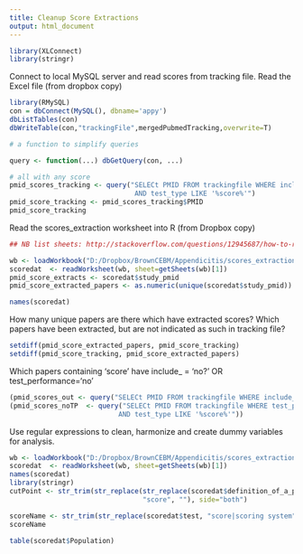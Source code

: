 ```yaml
---
title: Cleanup Score Extractions
output: html_document
---
```



```r
library(XLConnect)
library(stringr)
```

Connect to local MySQL server and read scores from tracking file.
Read the Excel file (from dropbox copy)

```r
library(RMySQL)
con = dbConnect(MySQL(), dbname='appy')
dbListTables(con)
dbWriteTable(con,"trackingFile",mergedPubmedTracking,overwrite=T)

# a function to simplify queries

query <- function(...) dbGetQuery(con, ...) 

# all with any score
pmid_scores_tracking <- query("SELECt PMID FROM trackingfile WHERE include_ = 'yes' AND test_performance = 'yes' 
                               AND test_type LIKE '%score%'")
pmid_score_tracking <- pmid_scores_tracking$PMID
pmid_score_tracking
```

Read the scores_extraction worksheet into R (from Dropbox copy)

```r
## NB list sheets: http://stackoverflow.com/questions/12945687/how-to-read-all-worksheets-in-an-excel-workbook-into-an-r-list-with-data-frame-e

wb <- loadWorkbook("D:/Dropbox/BrownCEBM/Appendicitis/scores_extraction_6-23-2014.xlsx")
scoredat  <- readWorksheet(wb, sheet=getSheets(wb)[1])
pmid_score_extracts <- scoredat$study_pmid
pmid_score_extracted_papers <- as.numeric(unique(scoredat$study_pmid))

names(scoredat)
```

How many unique papers are there which have extracted scores?
Which papers have been extracted, but are not indicated as such in tracking file?

```r

setdiff(pmid_score_extracted_papers, pmid_score_tracking)
setdiff(pmid_score_tracking, pmid_score_extracted_papers)


```

Which papers containing 'score' have include_ = 'no?' OR test_performance='no'

```r
(pmid_scores_out <- query("SELECt PMID FROM trackingfile WHERE include_ = 'no?' AND test_type LIKE '%score%'"))
(pmid_scores_noTP  <- query("SELECt PMID FROM trackingfile WHERE test_performance = 'no?' 
                           AND test_type LIKE '%score%'"))

```

Use regular expressions to clean, harmonize and create dummy variables for analysis.


```r
wb <- loadWorkbook("D:/Dropbox/BrownCEBM/Appendicitis/scores_extraction_6-23-2014.xlsx")
scoredat  <- readWorksheet(wb, sheet=getSheets(wb)[1])
names(scoredat)
library(stringr)
cutPoint <- str_trim(str_replace(str_replace(scoredat$definition_of_a_positive_test, ">=", ""),
                                 "score", ""), side="both")

scoreName <- str_trim(str_replace(scoredat$test, "score|scoring system", ""), side="both")
scoreName

table(scoredat$Population)
```





